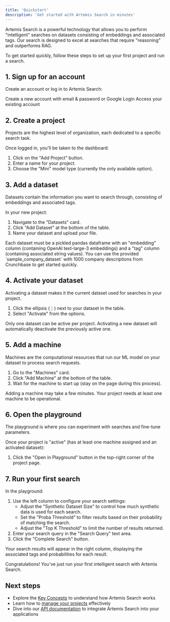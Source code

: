 ```yaml
---
title: 'Quickstart'
description: 'Get started with Artemis Search in minutes'
---
```


Artemis Search is a powerful technology that allows you to perform "intelligent" searches on datasets consisting of embeddings and associated tags. Our search is designed to excel at searches that require "reasoning" and outperforms RAG.

<Note>To get started quickly, follow these steps to set up your first project and run a search.</Note>

## 1. Sign up for an account

Create an account or log in to Artemis Search:

<CardGroup cols={2}>
    <Card title="Sign Up" icon="user-plus" href="https://app.search-artemis.com/signup">
        Create a new account with email & password or Google Login
    </Card>
    <Card title="Log In" icon="right-to-bracket" href="https://app.search-artemis.com/login">
        Access your existing account
    </Card>
</CardGroup>

## 2. Create a project

Projects are the highest level of organization, each dedicated to a specific search task.

Once logged in, you'll be taken to the dashboard:

1. Click on the "Add Project" button.
2. Enter a name for your project.
3. Choose the "Mini" model type (currently the only available option).

## 3. Add a dataset

Datasets contain the information you want to search through, consisting of embeddings and associated tags.

In your new project:

1. Navigate to the "Datasets" card.
2. Click "Add Dataset" at the bottom of the table.
3. Name your dataset and upload your file.

<Note>
    Each dataset must be a pickled pandas dataframe with an "embedding" column (containing OpenAI text-large-3 embeddings) and a
    "tag" column (containing associated string values).
</Note>

<Tip>
    You can use the provided `sample_company_dataset` with 1000 company descriptions from Crunchbase to get started quickly.
</Tip>

## 4. Activate your dataset

Activating a dataset makes it the current dataset used for searches in your project.

1. Click the ellipsis (⋮) next to your dataset in the table.
2. Select "Activate" from the options.

<Note>
    Only one dataset can be active per project. Activating a new dataset will automatically deactivate the previously active one.
</Note>

## 5. Add a machine

Machines are the computational resources that run our ML model on your dataset to process search requests.

1. Go to the "Machines" card.
2. Click "Add Machine" at the bottom of the table.
3. Wait for the machine to start up (stay on the page during this process).

<Note>Adding a machine may take a few minutes. Your project needs at least one machine to be operational.</Note>

## 6. Open the playground

The playground is where you can experiment with searches and fine-tune parameters.

Once your project is "active" (has at least one machine assigned and an activated dataset):

1. Click the "Open in Playground" button in the top-right corner of the project page.

## 7. Run your first search

In the playground:

1. Use the left column to configure your search settings:
    - Adjust the "Synthetic Dataset Size" to control how much synthetic data is used for each search.
    - Set the "Proba Threshold" to filter results based on their probability of matching the search.
    - Adjust the "Top K Threshold" to limit the number of results returned.
2. Enter your search query in the "Search Query" text area.
3. Click the "Complete Search" button.

Your search results will appear in the right column, displaying the associated tags and probabilities for each result.

<Check>Congratulations! You've just run your first intelligent search with Artemis Search.</Check>

## Next steps

-   Explore the [Key Concepts](/get-started/key-concepts) to understand how Artemis Search works
-   Learn how to [manage your projects](/projects/manage-projects) effectively
-   Dive into our [API documentation](/api-reference) to integrate Artemis Search into your applications
